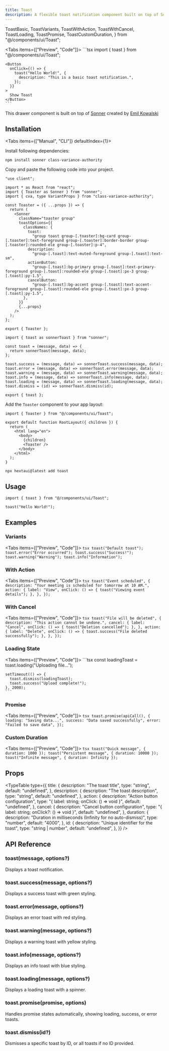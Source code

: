 ```yaml
---
title: Toast
description: A flexible toast notification component built on top of Sonner with customizable styling and comprehensive functionality.
---
```



  ToastBasic,
  ToastVariants,
  ToastWithAction,
  ToastWithCancel,
  ToastLoading,
  ToastPromise,
  ToastCustomDuration,
} from "@/components/ui/Toast";

<Tabs items={["Preview", "Code"]}>
  <Tab value="Preview">
    <PreviewContainer>
      <ToastBasic />
    </PreviewContainer>
  </Tab>
  <Tab value="Code">
    ```tsx
    import { toast } from "@/components/ui/Toast";

    <Button
      onClick={() => {
        toast("Hello World!", {
          description: "This is a basic toast notification.",
        });
      }}
    >
      Show Toast
    </Button>
    ```

  </Tab>
</Tabs>

This drawer component is built on top of [Sonner](https://github.com/emilkowalski/sonner) created by [Emil Kowalski](https://x.com/emilkowalski_)

## Installation

<Tabs items={["Manual", "CLI"]} defaultIndex={1}>
<Tab value="Manual">

Install following dependencies:

```package-install
npm install sonner class-variance-authority
```

Copy and paste the following code into your project.

```tsx title="components/ui/Toast/toast.tsx"
"use client";

import * as React from "react";
import { Toaster as Sonner } from "sonner";
import { cva, type VariantProps } from "class-variance-authority";

const Toaster = ({ ...props }) => {
  return (
    <Sonner
      className="toaster group"
      toastOptions={{
        classNames: {
          toast:
            "group toast group-[.toaster]:bg-card group-[.toaster]:text-foreground group-[.toaster]:border-border group-[.toaster]:rounded-ele group-[.toaster]:p-4",
          description:
            "group-[.toast]:text-muted-foreground group-[.toast]:text-sm",
          actionButton:
            "group-[.toast]:bg-primary group-[.toast]:text-primary-foreground group-[.toast]:rounded-ele group-[.toast]:px-3 group-[.toast]:py-1.5",
          cancelButton:
            "group-[.toast]:bg-accent group-[.toast]:text-accent-foreground group-[.toast]:rounded-ele group-[.toast]:px-3 group-[.toast]:py-1.5",
        },
      }}
      {...props}
    />
  );
};

export { Toaster };
```

```tsx title="components/ui/Toast/use-toast.ts"
import { toast as sonnerToast } from "sonner";

const toast = (message, data) => {
  return sonnerToast(message, data);
};

toast.success = (message, data) => sonnerToast.success(message, data);
toast.error = (message, data) => sonnerToast.error(message, data);
toast.warning = (message, data) => sonnerToast.warning(message, data);
toast.info = (message, data) => sonnerToast.info(message, data);
toast.loading = (message, data) => sonnerToast.loading(message, data);
toast.dismiss = (id) => sonnerToast.dismiss(id);

export { toast };
```

Add the `Toaster` component to your app layout:

```tsx title="app/layout.tsx"
import { Toaster } from "@/components/ui/Toast";

export default function RootLayout({ children }) {
  return (
    <html lang="en">
      <body>
        {children}
        <Toaster />
      </body>
    </html>
  );
}
```

</Tab>
<Tab value="CLI">

```package-install
npx hextaui@latest add toast
```

</Tab>
</Tabs>

## Usage

```tsx
import { toast } from "@/components/ui/Toast";
```

```tsx
toast("Hello World!");
```

## Examples

### Variants

<Tabs items={["Preview", "Code"]}>
  <Tab value="Preview">
    <PreviewContainer>
      <ToastVariants />
    </PreviewContainer>
  </Tab>
  <Tab value="Code">
    ```tsx toast("Default toast"); toast.error("Error occurred");
    toast.success("Success!"); toast.warning("Warning");
    toast.info("Information"); ```
  </Tab>
</Tabs>

### With Action

<Tabs items={["Preview", "Code"]}>
  <Tab value="Preview">
    <PreviewContainer>
      <ToastWithAction />
    </PreviewContainer>
  </Tab>
  <Tab value="Code">
    ```tsx
    toast("Event scheduled", {
      description: "Your meeting is scheduled for tomorrow at 10 AM.",
      action: {
        label: "View",
        onClick: () => {
          toast("Viewing event details");
        },
      },
    });
    ```
  </Tab>
</Tabs>

### With Cancel

<Tabs items={["Preview", "Code"]}>
  <Tab value="Preview">
    <PreviewContainer>
      <ToastWithCancel />
    </PreviewContainer>
  </Tab>
  <Tab value="Code">
    ```tsx
    toast("File will be deleted", {
      description: "This action cannot be undone.",
      cancel: {
        label: "Cancel",
        onClick: () => {
          toast("Deletion cancelled");
        },
      },
      action: {
        label: "Delete",
        onClick: () => {
          toast.success("File deleted successfully");
        },
      },
    });
    ```
  </Tab>
</Tabs>

### Loading State

<Tabs items={["Preview", "Code"]}>
  <Tab value="Preview">
    <PreviewContainer>
      <ToastLoading />
    </PreviewContainer>
  </Tab>
  <Tab value="Code">
    ```tsx
    const loadingToast = toast.loading("Uploading file...");

    setTimeout(() => {
      toast.dismiss(loadingToast);
      toast.success("Upload complete!");
    }, 2000);
    ```
  </Tab>
</Tabs>

### Promise

<Tabs items={["Preview", "Code"]}>
  <Tab value="Preview">
    <PreviewContainer>
      <ToastPromise />
    </PreviewContainer>
  </Tab>
  <Tab value="Code">
    ```tsx
    toast.promise(apiCall(), {
      loading: "Saving data...",
      success: "Data saved successfully",
      error: "Failed to save data",
    });
    ```
  </Tab>
</Tabs>

### Custom Duration

<Tabs items={["Preview", "Code"]}>
  <Tab value="Preview">
    <PreviewContainer>
      <ToastCustomDuration />
    </PreviewContainer>
  </Tab>
  <Tab value="Code">
    ```tsx
    toast("Quick message", { duration: 1000 });
    toast("Persistent message", { duration: 10000 });
    toast("Infinite message", { duration: Infinity });
    ```
  </Tab>
</Tabs>

## Props

<TypeTable
  type={{
    title: {
      description: "The toast title",
      type: "string",
      default: "undefined",
    },
    description: {
      description: "The toast description",
      type: "string",
      default: "undefined",
    },
    action: {
      description: "Action button configuration",
      type: "{ label: string; onClick: () => void }",
      default: "undefined",
    },
    cancel: {
      description: "Cancel button configuration",
      type: "{ label: string; onClick?: () => void }",
      default: "undefined",
    },
    duration: {
      description: "Duration in milliseconds (Infinity for no auto-dismiss)",
      type: "number",
      default: "4000",
    },
    id: {
      description: "Unique identifier for the toast",
      type: "string | number",
      default: "undefined",
    },
  }}
/>

## API Reference

### toast(message, options?)

Displays a toast notification.

### toast.success(message, options?)

Displays a success toast with green styling.

### toast.error(message, options?)

Displays an error toast with red styling.

### toast.warning(message, options?)

Displays a warning toast with yellow styling.

### toast.info(message, options?)

Displays an info toast with blue styling.

### toast.loading(message, options?)

Displays a loading toast with a spinner.

### toast.promise(promise, options)

Handles promise states automatically, showing loading, success, or error toasts.

### toast.dismiss(id?)

Dismisses a specific toast by ID, or all toasts if no ID provided.
